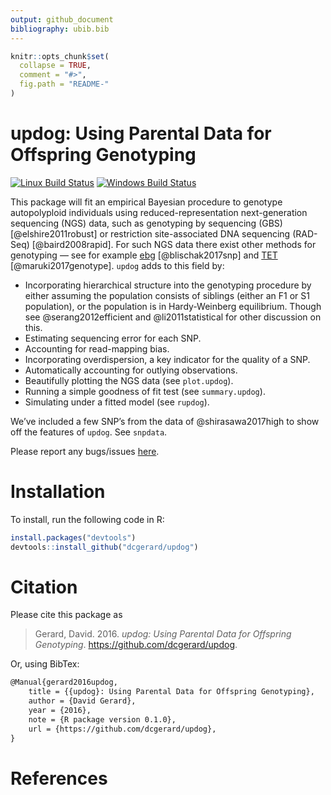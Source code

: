 ```yaml
---
output: github_document
bibliography: ubib.bib
---
```


<!-- README.md is generated from README.Rmd. Please edit that file -->

```r
knitr::opts_chunk$set(
  collapse = TRUE,
  comment = "#>",
  fig.path = "README-"
)
```

# updog: Using Parental Data for Offspring Genotyping
[![Linux Build Status](https://travis-ci.org/dcgerard/updog.svg?branch=master)](https://travis-ci.org/dcgerard/updog)
[![Windows Build Status](https://ci.appveyor.com/api/projects/status/github/dcgerard/updog?branch=master&svg=true)](https://ci.appveyor.com/project/dcgerard/updog)
<!-- [![Coverage Status](https://img.shields.io/codecov/c/github/dcgerard/updog/master.svg)](https://codecov.io/github/dcgerard/updog?branch=master) -->
<!-- [![License: GPL v3](https://img.shields.io/badge/License-GPL%20v3-blue.svg)](http://www.gnu.org/licenses/gpl-3.0) -->

This package will fit an empirical Bayesian procedure to genotype autopolyploid individuals using reduced-representation next-generation sequencing (NGS) data, such as genotyping by sequencing (GBS) [@elshire2011robust] or restriction site-associated DNA sequencing (RAD-Seq) [@baird2008rapid]. For such NGS data there exist other methods for genotyping --- see for example [ebg](https://github.com/pblischak/polyploid-genotyping) [@blischak2017snp] and [TET](http://www.g3journal.org/lookup/suppl/doi:10.1534/g3.117.039008/-/DC1) [@maruki2017genotype]. `updog` adds to this field by:

- Incorporating hierarchical structure into the genotyping procedure by either assuming the population consists of siblings (either an F1 or S1 population), or the population is in Hardy-Weinberg equilibrium. Though see @serang2012efficient and @li2011statistical for other discussion on this.
- Estimating sequencing error for each SNP.
- Accounting for read-mapping bias.
- Incorporating overdispersion, a key indicator for the quality of a SNP.
- Automatically accounting for outlying observations.
- Beautifully plotting the NGS data (see `plot.updog`).
- Running a simple goodness of fit test (see `summary.updog`).
- Simulating under a fitted model (see `rupdog`).

We've included a few SNP's from the data of @shirasawa2017high to show off the features of `updog`. See `snpdata`.

Please report any bugs/issues [here](https://github.com/dcgerard/updog/issues).

# Installation

To install, run the following code in R:
``` r
install.packages("devtools")
devtools::install_github("dcgerard/updog")
```

# Citation
Please cite this package as

> Gerard, David. 2016. *updog: Using Parental Data for Offspring Genotyping*. [https://github.com/dcgerard/updog](https://github.com/dcgerard/updog).

Or, using BibTex:
``` tex
@Manual{gerard2016updog,
    title = {{updog}: Using Parental Data for Offspring Genotyping},
    author = {David Gerard},
    year = {2016},
    note = {R package version 0.1.0},
    url = {https://github.com/dcgerard/updog},
}
```

# References
